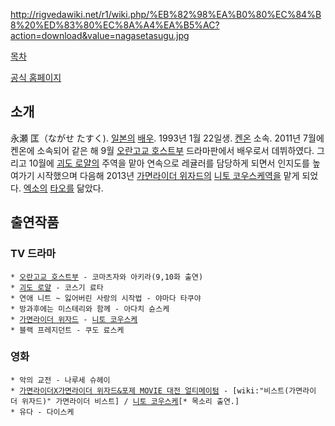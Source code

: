 http://rigvedawiki.net/r1/wiki.php/%EB%82%98%EA%B0%80%EC%84%B8%20%ED%83%80%EC%8A%A4%EA%B5%AC?action=download&value=nagasetasugu.jpg

[[목차]]

[http://www.ken-on.co.jp/tasuku/home.html 공식 홈페이지]

== 소개 ==
永瀬 匡（ながせ たすく). [[일본]]의 [[배우]]. 1993년 1월 22일생. [[켄온]] 소속. 2011년 7월에 켄온에 소속되어 같은 해 9월 [[오란고교 호스트부]] 드라마판에서 배우로서 데뷔하였다. 그리고 10월에 [[괴도 로얄]]의 주역을 맡아 연속으로 레귤러를 담당하게 되면서 인지도를 높여가기 시작했으며 다음해 2013년 [[가면라이더 위자드]]의 [[니토 코우스케]]역을 맡게 되었다. [[엑소]]의 [[타오]]를 닮았다.

== 출연작품 ==
=== TV 드라마 ===
 * [[오란고교 호스트부]] - 코마츠자와 아키라(9,10화 출연)
 * [[괴도 로얄]] - 코스기 료타
 * 연애 니트 ~ 잃어버린 사랑의 시작법 - 야마다 타쿠야
 * 방과후에는 미스테리와 함께 - 아다치 슌스케
 * [[가면라이더 위자드]] - [[니토 코우스케]]
 * 블랙 프레지던트 - 쿠도 료스케
=== 영화 ===
 * 악의 교전 - 나루세 슈헤이
 * [[가면라이더X가면라이더 위자드&포제 MOVIE 대전 얼티메이텀]] - [wiki:"비스트(가면라이더 위자드)" 가면라이더 비스트] / [[니토 코우스케]][* 목소리 출연.]
 * 유다 - 다이스케
